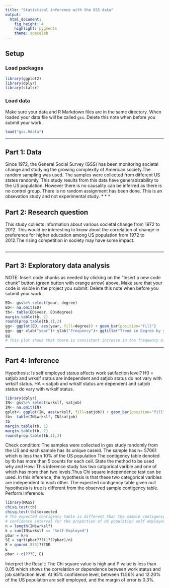---
title: "Statistical inference with the GSS data"
output: 
  html_document: 
    fig_height: 4
    highlight: pygments
    theme: spacelab
---

## Setup

### Load packages

```{r load-packages, message = FALSE}
library(ggplot2)
library(dplyr)
library(statsr)
```

### Load data

Make sure your data and R Markdown files are in the same directory. When loaded
your data file will be called `gss`. Delete this note when before you submit 
your work. 

```{r load-data}
load("gss.Rdata")
```



* * *

## Part 1: Data
Since 1972, the General Social Survey (GSS) has been monitoring societal change and studying the growing complexity of American society.The random sampling was used. The samples were collected from different US states randomly. This study results from this data have generabizability to the US population. However there is no causality can be inferred as there is no control group. There is no random assignment has been done. This is an obsevation study and not experimental study. 
* * *

## Part 2: Research question
This study collects information about various societal change from 1972 to 2012. This would be interesting to know about the correlation of change in preference for higher education among US population from 1972 to 2012.The rising competition in society may have some impact.  
```

```


* * *

## Part 3: Exploratory data analysis

NOTE: Insert code chunks as needed by clicking on the "Insert a new code chunk" 
button (green button with orange arrow) above. Make sure that your code is visible
in the project you submit. Delete this note when before you submit your work.
```{r}
ED<- gss%>% select(year, degree)
ED<- na.omit(ED)
tb<- table(ED$year, ED$degree)
margin.table(tb, 2)
round(prop.table(tb,1),2)
gg<- ggplot(ED, aes(year, fill=degree)) + geom_bar(position="fill")
gg<- gg+ xlab("year")+ ylab("Frequency")+ ggtitle("Trend in Degree by year")
gg
# This plot shows that there is consistent increase in the frequency of Junior college, Bachelor and Graduate degree from 1972 to 2012. There is also considerable uniform decrease in the frequency of Lt High School from 1972 to 2012. 
```

* * *

## Part 4: Inference
Hypothesis: Is self employed status affects work satifaction level?
H0 = satjob and wrkslf status are independent and satjob status do not vary with wrkslf status. 
HA = satjob and wrkslf status are dependent and satjob status do vary with wrkslf status. 

```{r}
library(dplyr)
IN<- gss%>% select(wrkslf, satjob)
IN<- na.omit(IN)
gplot<- ggplot(IN, aes(wrkslf, fill=satjob)) + geom_bar(position="fill")
tb<- table(IN$wrkslf, IN$satjob)
tb
margin.table(tb, 1)
margin.table(tb, 2)
round(prop.table(tb,1),2)


```
Check condition: The samples were collected in gss study randomly from the US and each sample has its unique caseid.
The sample has n= 57061 which is less than 10% of the US population
The contigency table denoted by tb has more than 5 counts for each cell. 
State the method to be used why and How: This inference study has two catgorical varible and one of which has more than two levels.Thus Chi square independence test can be used. 
In this inference, the hypothesis is that these two categorical varibles are independent to each other. 
The expected contigency table given null hypothesis is true is different from the observed sample contigency table.  
Perform Inference:
```{r}
library(MASS)
chisq.test(tb)
chisq.test(tb)$expected
# The expected contigency table is different than the sample contigency table.
# confidence interval for the proportion of US population self employed using point estimate of sample(gss) proportion.
n = length(IN$wrkslf)
k = sum(IN$wrkslf == "Self-Employed") 
pbar = k/n
SE = sqrt(pbar???(1???pbar)/n)
E = qnorm(.975)???SE
E
pbar + c(???E, E) 


```
Interpret the Result:
The Chi square value is high and P value is less than 0.05 which shows the correlation or dependence between work status and job satifaction level. 
At 95% confidence level, between 11.56% and 12.20% of the US population are self employed, and the margin of error is 0.3%. 



